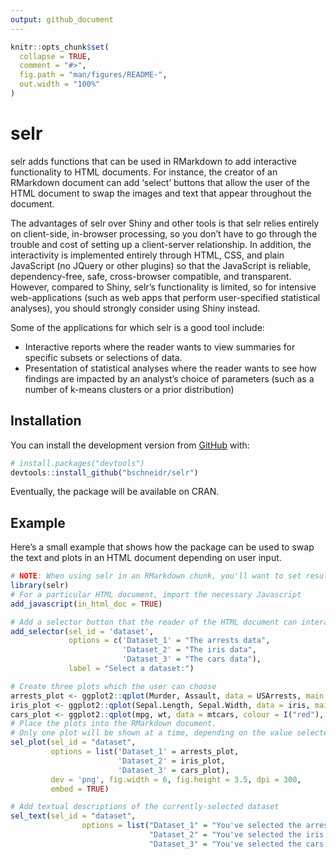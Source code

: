 ```yaml
---
output: github_document
---
```


<!-- README.md is generated from README.Rmd. Please edit that file -->

```r
knitr::opts_chunk$set(
  collapse = TRUE,
  comment = "#>",
  fig.path = "man/figures/README-",
  out.width = "100%"
)
```
# selr

selr adds functions that can be used in RMarkdown to add interactive functionality to HTML documents. For instance, the creator of an RMarkdown document can add 'select' buttons that allow the user of the HTML document to swap the images and text that appear throughout the document.

The advantages of selr over Shiny and other tools is that selr relies entirely on client-side, in-browser processing, so you don't have to go through the trouble and cost of setting up a client-server relationship. In addition, the interactivity is implemented entirely through HTML, CSS, and plain JavaScript (no JQuery or other plugins) so that the JavaScript is reliable, dependency-free, safe, cross-browser compatible, and transparent. However, compared to Shiny, selr's functionality is limited, so for intensive web-applications (such as web apps that perform user-specified statistical analyses), you should strongly consider using Shiny instead.

Some of the applications for which selr is a good tool include:

* Interactive reports where the reader wants to view summaries for specific subsets or selections of data.
* Presentation of statistical analyses where the reader wants to see how findings are impacted by an analyst's choice of parameters (such as a number of k-means clusters or a prior distribution)

## Installation

You can install the development version from [GitHub](https://github.com/) with:

``` r
# install.packages("devtools")
devtools::install_github("bschneidr/selr")
```
Eventually, the package will be available on CRAN.

## Example

Here's a small example that shows how the package can be used to swap the text and plots in an HTML document depending on user input.

```r
# NOTE: When using selr in an RMarkdown chunk, you'll want to set results='asis'
library(selr)
# For a particular HTML document, import the necessary Javascript
add_javascript(in_html_doc = TRUE)
```

```r
# Add a selector button that the reader of the HTML document can interact with
add_selector(sel_id = 'dataset',
             options = c('Dataset_1' = "The arrests data",
                         'Dataset_2' = "The iris data",
                         'Dataset_3' = "The cars data"),
             label = "Select a dataset:")
```

```r
# Create three plots which the user can choose
arrests_plot <- ggplot2::qplot(Murder, Assault, data = USArrests, main = "Arrests")
iris_plot <- ggplot2::qplot(Sepal.Length, Sepal.Width, data = iris, main = "Iris")
cars_plot <- ggplot2::qplot(mpg, wt, data = mtcars, colour = I("red"), main = "Cars")
# Place the plots into the RMarkdown document. 
# Only one plot will be shown at a time, depending on the value selected in the selector button.
sel_plot(sel_id = "dataset",
         options = list('Dataset_1' = arrests_plot,
                        'Dataset_2' = iris_plot,
                        'Dataset_3' = cars_plot),
         dev = 'png', fig.width = 6, fig.height = 3.5, dpi = 300,
         embed = TRUE)

```

```r
# Add textual descriptions of the currently-selected dataset
sel_text(sel_id = "dataset",
                options = list("Dataset_1" = "You've selected the arrests data. Good choice.",
                               "Dataset_2" = "You've selected the iris data- Fisher smiles upon you.",
                               "Dataset_3" = "You've selected the cars data- may you plumb its secrets."))

```

<!-- Don't forget to commit and push the resulting figure files, so they display on GitHub! -->
